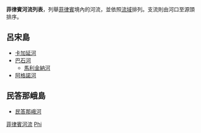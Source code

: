 '''菲律賓河流列表'''，列舉[[菲律賓|菲律賓]]境內的河流，並依照[[流域|流域]]排列。支流則由河口至源頭排序。

==呂宋島==
*[[卡加延河|卡加延河]]
*[[巴石河|巴石河]]
**[[馬利金納河|馬利金納河]]
*[[阿格諾河|阿格諾河]]

==民答那峨島==
*[[民答那峨河|民答那峨河]]

{{Asia topic|河流列表}}

[[Category:菲律賓河流|]]
[[Category:各國河流列表|Phi]]